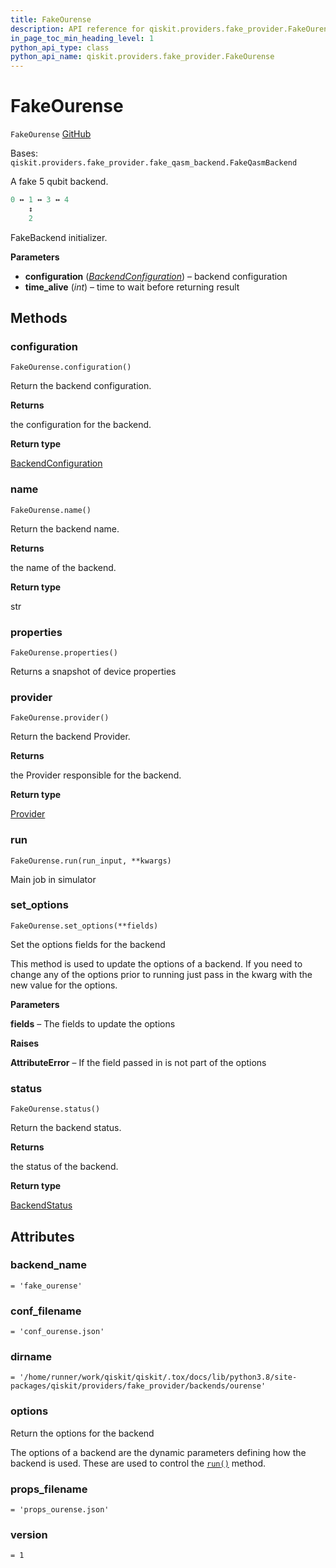 ```yaml
---
title: FakeOurense
description: API reference for qiskit.providers.fake_provider.FakeOurense
in_page_toc_min_heading_level: 1
python_api_type: class
python_api_name: qiskit.providers.fake_provider.FakeOurense
---
```


# FakeOurense

<span id="qiskit.providers.fake_provider.FakeOurense" />

`FakeOurense` [GitHub](https://github.com/qiskit/qiskit/tree/stable/0.21/qiskit/providers/fake_provider/backends/ourense/fake_ourense.py "view source code")

Bases: `qiskit.providers.fake_provider.fake_qasm_backend.FakeQasmBackend`

A fake 5 qubit backend.

```python
0 ↔ 1 ↔ 3 ↔ 4
    ↕
    2
```

FakeBackend initializer.

**Parameters**

*   **configuration** ([*BackendConfiguration*](qiskit.providers.models.BackendConfiguration "qiskit.providers.models.BackendConfiguration")) – backend configuration
*   **time\_alive** (*int*) – time to wait before returning result

## Methods

### configuration

<span id="qiskit.providers.fake_provider.FakeOurense.configuration" />

`FakeOurense.configuration()`

Return the backend configuration.

**Returns**

the configuration for the backend.

**Return type**

[BackendConfiguration](qiskit.providers.models.BackendConfiguration "qiskit.providers.models.BackendConfiguration")

### name

<span id="qiskit.providers.fake_provider.FakeOurense.name" />

`FakeOurense.name()`

Return the backend name.

**Returns**

the name of the backend.

**Return type**

str

### properties

<span id="qiskit.providers.fake_provider.FakeOurense.properties" />

`FakeOurense.properties()`

Returns a snapshot of device properties

### provider

<span id="qiskit.providers.fake_provider.FakeOurense.provider" />

`FakeOurense.provider()`

Return the backend Provider.

**Returns**

the Provider responsible for the backend.

**Return type**

[Provider](qiskit.providers.Provider "qiskit.providers.Provider")

### run

<span id="qiskit.providers.fake_provider.FakeOurense.run" />

`FakeOurense.run(run_input, **kwargs)`

Main job in simulator

### set\_options

<span id="qiskit.providers.fake_provider.FakeOurense.set_options" />

`FakeOurense.set_options(**fields)`

Set the options fields for the backend

This method is used to update the options of a backend. If you need to change any of the options prior to running just pass in the kwarg with the new value for the options.

**Parameters**

**fields** – The fields to update the options

**Raises**

**AttributeError** – If the field passed in is not part of the options

### status

<span id="qiskit.providers.fake_provider.FakeOurense.status" />

`FakeOurense.status()`

Return the backend status.

**Returns**

the status of the backend.

**Return type**

[BackendStatus](qiskit.providers.models.BackendStatus "qiskit.providers.models.BackendStatus")

## Attributes

<span id="qiskit.providers.fake_provider.FakeOurense.backend_name" />

### backend\_name

`= 'fake_ourense'`

<span id="qiskit.providers.fake_provider.FakeOurense.conf_filename" />

### conf\_filename

`= 'conf_ourense.json'`

<span id="qiskit.providers.fake_provider.FakeOurense.dirname" />

### dirname

`= '/home/runner/work/qiskit/qiskit/.tox/docs/lib/python3.8/site-packages/qiskit/providers/fake_provider/backends/ourense'`

<span id="qiskit.providers.fake_provider.FakeOurense.options" />

### options

Return the options for the backend

The options of a backend are the dynamic parameters defining how the backend is used. These are used to control the [`run()`](qiskit.providers.fake_provider.FakeOurense#run "qiskit.providers.fake_provider.FakeOurense.run") method.

<span id="qiskit.providers.fake_provider.FakeOurense.props_filename" />

### props\_filename

`= 'props_ourense.json'`

<span id="qiskit.providers.fake_provider.FakeOurense.version" />

### version

`= 1`

